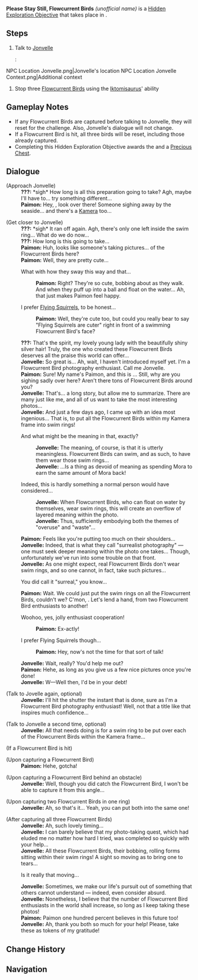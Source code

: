 {{Hidden Exploration Objectives Infobox
|image      = HEO Please Stay Still, Flowcurrent Birds.png
|type       = Quest-Like
|req        = 
|region     = Natlan
|area       = Tezcatepetonco Range
|subarea    = 
|characters = Jonvelle; Paimon; Traveler
}}
'''Please Stay Still, Flowcurrent Birds''' ''(unofficial name)'' is a [[Hidden Exploration Objective]] that takes place in {{Location|Tezcatepetonco Range}}.

==Steps==
# Talk to [[Jonvelle]]
#: <gallery>
NPC Location Jonvelle.png|Jonvelle's location
NPC Location Jonvelle Context.png|Additional context
</gallery>
# Stop three [[Flowcurrent Bird]]s using the [[Iktomisaurus]]' ability

==Gameplay Notes==
* If any Flowcurrent Birds are captured before talking to Jonvelle, they will reset for the challenge. Also, Jonvelle's dialogue will not change.
* If a Flowcurrent Bird is hit, all three birds will be reset, including those already captured.
* Completing this Hidden Exploration Objective awards the {{Achievement|Hoops Are Also Traps}} and a [[Precious Chest]].

==Dialogue==
{{Dialogue Start}}
;(Approach Jonvelle)
:'''???:''' *sigh* How long is all this preparation going to take? Agh, maybe I'll have to... try something different...
:'''Paimon:''' Hey, {{Traveler}}, look over there! Someone sighing away by the seaside... and there's a [[Kamera]] too...

;(Get closer to Jonvelle)
:'''???:''' *sigh* It ran off again. Agh, there's only one left inside the swim ring... What do we do now...
:'''???:''' How long is this going to take...
:'''Paimon:''' Huh, looks like someone's taking pictures... of the Flowcurrent Birds here?
:'''Paimon:''' Well, they are pretty cute...
:{{DIcon}} What with how they sway this way and that...
::'''Paimon:''' Right? They're so cute, bobbing about as they walk. And when they puff up into a ball and float on the water... Ah, that just makes Paimon feel happy.
:{{DIcon}} I prefer [[Flying Squirrel]]s, to be honest...
::'''Paimon:''' Well, they're cute too, but could you really bear to say "Flying Squirrels are cuter" right in front of a swimming Flowcurrent Bird's face?
:'''???:''' That's the spirit, my lovely young lady with the beautifully shiny silver hair! Truly, the one who created these Flowcurrent Birds deserves all the praise this world can offer...
:'''Jonvelle:''' So great is... Ah, wait, I haven't introduced myself yet. I'm a Flowcurrent Bird photography enthusiast. Call me Jonvelle.
:'''Paimon:''' Sure! My name's Paimon, and this is {{Traveler}}... Still, why are you sighing sadly over here? Aren't there tons of Flowcurrent Birds around you?
:'''Jonvelle:''' That's... a long story, but allow me to summarize. There are many just like me, and all of us want to take the most interesting photos...
:'''Jonvelle:''' And just a few days ago, I came up with an idea most ingenious... That is, to put all the Flowcurrent Birds within my Kamera frame into swim rings!
:{{DIcon}} And what might be the meaning in that, exactly?
::'''Jonvelle:''' The meaning, of course, is that it is utterly meaningless. Flowcurrent Birds can swim, and as such, to have them wear those swim rings...
::'''Jonvelle:''' ...Is a thing as devoid of meaning as spending Mora to earn the same amount of Mora back!
:{{DIcon}} Indeed, this is hardly something a normal person would have considered...
::'''Jonvelle:''' When Flowcurrent Birds, who can float on water by themselves, wear swim rings, this will create an overflow of layered meaning within the photo.
::'''Jonvelle:''' Thus, sufficiently embodying both the themes of "overuse" and "waste"...
:'''Paimon:''' Feels like you're putting too much on their shoulders...
:'''Jonvelle:''' Indeed, that is what they call "surrealist photography" &mdash; one must seek deeper meaning within the photo one takes... Though, unfortunately we've run into some trouble on that front.
:'''Jonvelle:''' As one might expect, real Flowcurrent Birds don't wear swim rings, and so one cannot, in fact, take such pictures...
:{{DIcon}} You did call it "surreal," you know...
:'''Paimon:''' Wait. We could just put the swim rings on all the Flowcurrent Birds, couldn't we? C'mon, {{Traveler}}. Let's lend a hand, from two Flowcurrent Bird enthusiasts to another!
:{{DIcon}} Woohoo, yes, jolly enthusiast cooperation!
::'''Paimon:''' Ex-actly!
:{{DIcon}} I prefer Flying Squirrels though...
::'''Paimon:''' Hey, now's not the time for that sort of talk!
:'''Jonvelle:''' Wait, really? You'd help me out?
:'''Paimon:''' Hehe, as long as you give us a few nice pictures once you're done!
:'''Jonvelle:''' W&mdash;Well then, I'd be in your debt!

;(Talk to Jovelle again, optional)
:'''Jonvelle:''' I'll hit the shutter the instant that is done, sure as I'm a Flowcurrent Bird photography enthusiast! Well, not that a title like that inspires much confidence...

;(Talk to Jonvelle a second time, optional)
:'''Jonvelle:''' All that needs doing is for a swim ring to be put over each of the Flowcurrent Birds within the Kamera frame...

;(If a Flowcurrent Bird is hit)
:{{Black Screen|Looks like some Flowcurrent Birds have drifted off...<br>You'll have to wait for them to return and try again...}}

;(Upon capturing a Flowcurrent Bird)
:'''Paimon:''' Hehe, gotcha!

;(Upon capturing a Flowcurrent Bird behind an obstacle)
:'''Jonvelle:''' Well, though you did catch the Flowcurrent Bird, I won't be able to capture it from this angle...

;(Upon capturing two Flowcurrent Birds in one ring)
:'''Jonvelle:''' Ah, so that's it... Yeah, you can put both into the same one!

;(After capturing all three Flowcurrent Birds)
:'''Jonvelle:''' Ah, such lovely timing...
:'''Jonvelle:''' I can barely believe that my photo-taking quest, which had eluded me no matter how hard I tried, was completed so quickly with your help...
:'''Jonvelle:''' All these Flowcurrent Birds, their bobbing, rolling forms sitting within their swim rings! A sight so moving as to bring one to tears...
:{{DIcon}} Is it really that moving...
:'''Jonvelle:''' Sometimes, we make our life's pursuit out of something that others cannot understand &mdash; indeed, even consider absurd.
:'''Jonvelle:''' Nonetheless, I believe that the number of Flowcurrent Bird enthusiasts in the world shall increase, so long as I keep taking these photos!
:'''Paimon:''' Paimon one hundred percent believes in this future too!
:'''Jonvelle:''' Ah, thank you both so much for your help! Please, take these as tokens of my gratitude!
{{Dialogue End}}
<!--
==Video Guides==
{{EVT
|video1   = 
|caption1 = 
}}
-->
==Change History==
{{Change History|5.2}}

==Navigation==
{{Hidden Exploration Objective Navbox|Quest-Like}}